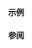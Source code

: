 {{include page|cpp/chrono/year_and_month operator arith|year_month_day}}

===示例===
{{example
|code=
#include &lt;cassert&gt;
#include &lt;chrono&gt;
#include &lt;iostream&gt;

int main()
{
    constexpr auto monthsInYear{12};
    auto ymd{std::chrono::day(1)/std::chrono::July/2020};
    std::cout &lt;&lt; "#1 " &lt;&lt; ymd &lt;&lt; '\n';

    ymd -= std::chrono::years(10);
    std::cout &lt;&lt; "#2 " &lt;&lt; ymd &lt;&lt; '\n';
    assert(ymd.month() == std::chrono::July);
    assert(ymd.year() == std::chrono::year(2010));

    ymd += std::chrono::months(10 * monthsInYear + 11);
    std::cout &lt;&lt; "#3 " &lt;&lt; ymd &lt;&lt; '\n';
    assert(ymd.month() == std::chrono::month(6));
    assert(ymd.year() == std::chrono::year(2021));

    // 处理 ymd += months "溢出" 的情况。
    ymd = std::chrono::May/31/2021; // ok
    std::cout &lt;&lt; "#4 " &lt;&lt; ymd &lt;&lt; '\n';
    assert(ymd.ok());

    ymd += std::chrono::months{1}; // 错误日期: 六月只有 30 天
    std::cout &lt;&lt; "#5 " &lt;&lt; ymd &lt;&lt; '\n';
    assert(not ymd.ok());
    assert(ymd == std::chrono::June/31/2021);

    // 跳到当月最后一天, 六月 30:
    const auto ymd1 = ymd.year()/ymd.month()/std::chrono::last;
    std::cout &lt;&lt; "#6 " &lt;&lt; ymd1 &lt;&lt; '\n';
    assert(ymd1.ok());
    assert(ymd1 == std::chrono::June/30/2021);

    // 溢出到下一个月, 七月 1 (通过与 sys_days 之间的转换):
    const std::chrono::year_month_day ymd2 = std::chrono::sys_days{ymd};
    std::cout &lt;&lt; "#7 " &lt;&lt; ymd2 &lt;&lt; '\n';
    assert(ymd2.ok());
    assert(ymd2 == std::chrono::July/1/2021);
}
|output=
#1 2020-07-01
#2 2010-07-01
#3 2021-06-01
#4 2021-05-31
#5 2021-06-31 is not a valid date
#6 2021/Jun/last
#7 2021-07-01
}}

===参阅===
{{dsc begin}}
{{dsc inc|{{BASEPAGENAMEE}}/dsc operator arith 2}}
{{dsc end}}

{{langlinks|en|es|ja|ru}}